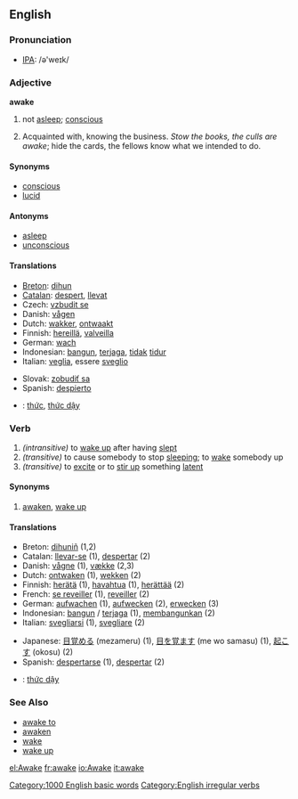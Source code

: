 ==English==

===Pronunciation===
*[[w:IPA|IPA]]: /ə'weɪk/

=== Adjective ===
'''awake'''
# not [[asleep]]; [[conscious]]
# {{vulgar}} Acquainted with, knowing the business. ''Stow the books, the culls are awake''; hide the cards, the fellows know what we intended to do.

====Synonyms====
*[[conscious]]
*[[lucid]]

====Antonyms====
*[[asleep]]
*[[unconscious]]

====Translations====
{{top}}
*[[Breton]]: [[dihun]]
*[[Catalan]]: [[despert]], [[llevat]]
*Czech: [[vzbudit se]]
*Danish: [[vågen]]
*Dutch: [[wakker]], [[ontwaakt]]
*Finnish: [[hereillä]], [[valveilla]]
*German: [[wach]]
*Indonesian: [[bangun]], [[jaga|terjaga]], [[tidak]] [[tidur]]
*Italian: [[veglia]], essere [[sveglio]]
{{mid}}
*Slovak: [[zobudiť sa]]
*Spanish: [[despierto]]
*{{vi}}: [[thức]], [[thức dậy]]
{{bottom}}

===Verb===
{{irregverb|'''to awake'''|'''[[awakes]]'''|'''[[awoke]] '''or''' [[awaked]]'''|'''[[awaked]] '''or''' [[awoken]]'''|'''[[awaking]]'''}}
#''(intransitive)'' to [[wake up]] after having [[sleep|slept]]
#''(transitive)'' to cause somebody to stop [[sleep|sleeping]]; to [[wake up|wake]] somebody up
#''(transitive)'' to [[excite]] or to [[stir up]] something [[latent]]
====Synonyms====
#[[awaken]], [[wake up]]

==== Translations ====
{{top}}
*Breton: [[dihuniñ]] (1,2)
*Catalan: [[llevar-se]] (1), [[despertar]] (2)
*Danish: [[vågne]] (1), [[vække]] (2,3)
*Dutch: [[ontwaken]] (1), [[wekken]] (2)
*Finnish: [[herätä]] (1), [[havahtua]] (1), [[herättää]] (2)
*French: [[se reveiller]] (1), [[reveiller]] (2)
*German: [[aufwachen]] (1), [[aufwecken]] (2), [[erwecken]] (3)
*Indonesian: [[bangun]] / [[jaga|terjaga]] (1), [[bangun|membangunkan]] (2)
*Italian: [[svegliarsi]] (1), [[svegliare]] (2)
{{mid}}
*Japanese: [[目覚める]] (mezameru) (1), [[目を覚ます]] (me wo samasu) (1), [[起こす]] (okosu) (2)
*Spanish: [[despertarse]] (1), [[despertar]] (2)
*{{vi}}: [[thức dậy]]
{{bottom}}

===See Also===
*[[awake to]]
*[[awaken]]
*[[wake]]
*[[wake up]]

[[Category:1000 English basic words]]
[[Category:English irregular verbs]]
[[el:Awake]]
[[fr:awake]]
[[io:Awake]]
[[it:awake]]